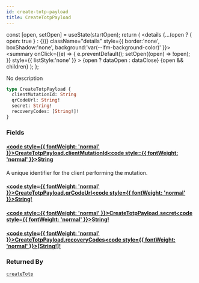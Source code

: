 ```yaml
---
id: create-totp-payload
title: CreateTotpPayload
---
```









  const [open, setOpen] = useState(startOpen);
  return (
    <details {...(open ? { open: true } : {})} className="details" style={{ border:'none', boxShadow:'none', background:'var(--ifm-background-color)' }}>
      <summary
        onClick={(e) => {
          e.preventDefault();
          setOpen((open) => !open);
        }}
        style={{ listStyle:'none' }}
      >
      {open ? dataOpen : dataClose}
      </summary>
      {open && children}
    </details>
  );
};








No description


```graphql
type CreateTotpPayload {
  clientMutationId: String
  qrCodeUrl: String!
  secret: String!
  recoveryCodes: [String!]!
}
```




### Fields

#### [<code style={{ fontWeight: 'normal' }}>CreateTotpPayload.<b>clientMutationId</b></code>](#)<Bullet />[<code style={{ fontWeight: 'normal' }}><b>String</b></code>](/gql-api/types/scalars/string.mdx) <Badge class="badge badge--secondary " text="scalar"/> 
A unique identifier for the client performing the mutation.


#### [<code style={{ fontWeight: 'normal' }}>CreateTotpPayload.<b>qrCodeUrl</b></code>](#)<Bullet />[<code style={{ fontWeight: 'normal' }}><b>String!</b></code>](/gql-api/types/scalars/string.mdx) <Badge class="badge badge--secondary badge--non_null" text="non-null"/> <Badge class="badge badge--secondary " text="scalar"/> 



#### [<code style={{ fontWeight: 'normal' }}>CreateTotpPayload.<b>secret</b></code>](#)<Bullet />[<code style={{ fontWeight: 'normal' }}><b>String!</b></code>](/gql-api/types/scalars/string.mdx) <Badge class="badge badge--secondary badge--non_null" text="non-null"/> <Badge class="badge badge--secondary " text="scalar"/> 



#### [<code style={{ fontWeight: 'normal' }}>CreateTotpPayload.<b>recoveryCodes</b></code>](#)<Bullet />[<code style={{ fontWeight: 'normal' }}><b>[String!]!</b></code>](/gql-api/types/scalars/string.mdx) <Badge class="badge badge--secondary badge--non_null" text="non-null"/> <Badge class="badge badge--secondary " text="scalar"/> 







### Returned By

[`createTotp`](/gql-api/operations/mutations/create-totp.mdx)  <Badge class="badge badge--secondary badge--relation" text="mutation"/>